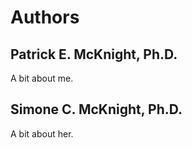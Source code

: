 # Authors {-}

## Patrick E. McKnight, Ph.D.

A bit about me.

## Simone C. McKnight, Ph.D.

A bit about her.
